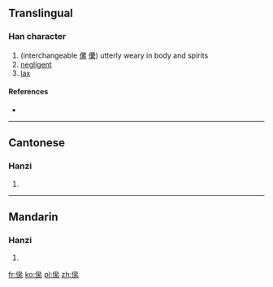 ==Translingual==

===Han character===
{{Han char|rn=9|rad=人|as=12|sn=14|four=|canj=人戈戈火 (OIIF)}}

# (interchangeable [[傫]] [[儽]]) utterly weary in body and spirits
# [[negligent]]
# [[lax]]

====References====
* {{Han ref|kx=0118.051|hdz=10223.040|uh=348D|ud=13453}}

----

==Cantonese==

===Hanzi===
{{yue-hanzi|jyut=|y=leui5}}

# {{defn|lang=yue|sort=人12}}

----

==Mandarin==

===Hanzi===
{{cmn-hanzi|pin=[[léi]] ([[lei2]]), [[lěi]] ([[lei3]])|wg=lei<sup>2</sup>, lei<sup>3</sup>}}

# {{defn|lang=cmn|sort=人12}}

[[fr:㒍]]
[[ko:㒍]]
[[pl:㒍]]
[[zh:㒍]]